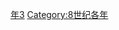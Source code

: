 {{Catnav|頁面分類|历史|歷史時代|年|8世纪各年}}

{{catmore}}
{{Commons category|743}}

[[Category:740年代|年3]]
[[Category:8世纪各年|Category:8世纪各年]]